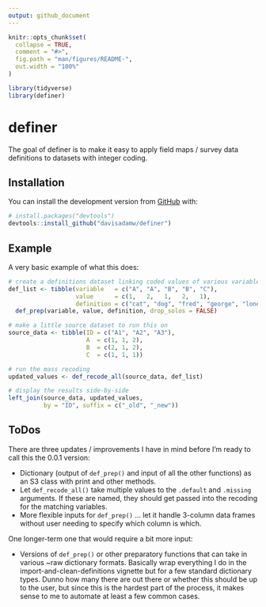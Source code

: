 ```yaml
---
output: github_document
---
```


<!-- README.md is generated from README.Rmd. Please edit that file -->

```r
knitr::opts_chunk$set(
  collapse = TRUE,
  comment = "#>",
  fig.path = "man/figures/README-",
  out.width = "100%"
)

library(tidyverse)
library(definer)
```

# definer

<!-- badges: start -->
<!-- badges: end -->

The goal of definer is to make it easy to apply field maps / survey data definitions to datasets with integer coding.

## Installation

You can install the development version from [GitHub](https://github.com/) with:

``` r
# install.packages("devtools")
devtools::install_github("davisadamw/definer")
```
## Example

A very basic example of what this does:
```r
# create a definitions dataset linking coded values of various variables to what they represent
def_list <- tibble(variable   = c("A", "A", "B", "B", "C"),
                   value      = c(1,   2,   1,   2,   1),
                   definition = c("cat", "dog", "fred", "george", "lonely")) %>%
  def_prep(variable, value, definition, drop_solos = FALSE)

# make a little source dataset to run this on
source_data <- tibble(ID = c("A1", "A2", "A3"),
                      A  = c(1, 1, 2),
                      B  = c(2, 1, 2),
                      C  = c(1, 1, 1))

# run the mass recoding
updated_values <- def_recode_all(source_data, def_list)

# display the results side-by-side
left_join(source_data, updated_values, 
          by = "ID", suffix = c("_old", "_new"))
```

## ToDos
There are three updates / improvements I have in mind before I'm ready to call this the 0.0.1 version:

* Dictionary (output of `def_prep()` and input of all the other functions) as an S3 class with print and other methods.
* Let `def_recode_all()` take multiple values to the `.default` and `.missing` arguments. If these are named, they should get passed into the recoding for the matching variables.
* More flexible inputs for `def_prep()` ... let it handle 3-column data frames without user needing to specify which column is which. 

One longer-term one that would require a bit more input:

* Versions of `def_prep()` or other preparatory functions that can take in various ~raw dictionary formats. Basically wrap everything I do in the import-and-clean-definitions vignette but for a few standard dictionary types. Dunno how many there are out there or whether this should be up to the user, but since this is the hardest part of the process, it makes sense to me to automate at least a few common cases.
